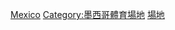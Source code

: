 {{Commons cat|Racing circuits in Mexico}}

[[Category:各國賽車場|Mexico]]
[[Category:墨西哥體育場地|Category:墨西哥體育場地]]
[[Category:墨西哥動力運動|場地]]